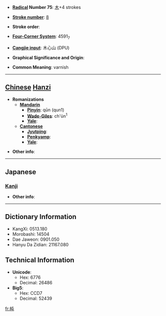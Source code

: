 * '''[[Wiktionary:Chinese radical index| Radical]] Number 75''': [[Wiktionary:Chinese radical index 木|木]]+4 strokes

* '''[[Wiktionary:Chinese total strokes index|Stroke number]]''': [[Wiktionary:Chinese total strokes index 8|8]]

* '''Stroke order''': 

* '''[[Wiktionary:Chinese four corner index|Four-Corner System]]''': 4591<sub>7</sub>

* '''[[Wiktionary:Chinese Cangjie index|Cangjie input]]''': 木心山 (DPU)

* '''Graphical Significance and Origin''': 

* '''Common Meaning''': varnish

----

== [[Chinese]] [[Hanzi]] ==

* '''Romanizations'''
** '''[[Mandarin]]'''
*** '''[[Pinyin]]''': qūn (qun1)
*** '''[[Wade-Giles]]''': ch'ün<sup>1</sup>
*** '''[[Yale]]''': 
** '''[[Cantonese]]'''
*** '''[[Jyutping]]''':
*** '''[[Penkyamp]]''': 
*** '''[[Yale]]''': 

* '''Other info''': 

----

==Japanese==
===[[Kanji]]===
{{kanji|on readings=[[ちゅん]] (chun)|kun readings=}}

* '''Other info''':  

----

== Dictionary Information ==

* KangXi: 0513.180
* Morobashi: 14504
* Dae Jaweon: 0901.050
* Hanyu Da Zidian: 21167.080

== Technical Information ==

* '''Unicode''':
** Hex: 6776
** Decimal: 26486
* '''Big5''':
** Hex: CCD7
** Decimal: 52439

[[fr:杶]]